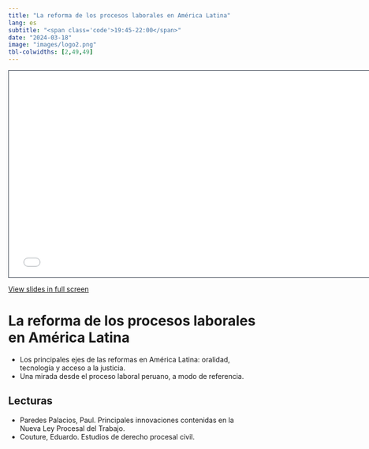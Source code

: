 ```yaml
---
title: "La reforma de los procesos laborales en América Latina"
lang: es
subtitle: "<span class='code'>19:45-22:00</span>"
date: "2024-03-18"
image: "images/logo2.png"
tbl-colwidths: [2,49,49]
---
```


```{=html}
<iframe class="slide-deck" src="../materials/2024-01-REFORMA-PROCESOS-LABORALES.html" height="420" width="747" style="border: 1px solid #2e3846;"></iframe>
```

[View slides in full screen](../materials/2024-01-REFORMA-PROCESOS-LABORALES.html)

# La reforma de los procesos laborales en América Latina

-   Los principales ejes de las reformas en América Latina: oralidad, tecnología y acceso a la justicia.
-   Una mirada desde el proceso laboral peruano, a modo de referencia.

## Lecturas

-   Paredes Palacios, Paul. Principales innovaciones contenidas en la Nueva Ley Procesal del Trabajo.
-   Couture, Eduardo. Estudios de derecho procesal civil. 